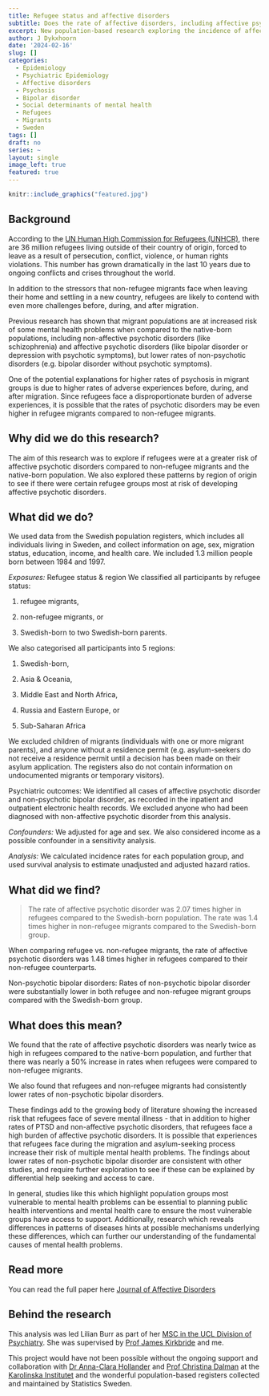 ```yaml
---
title: Refugee status and affective disorders
subtitle: Does the rate of affective disorders, including affective psychotic disorders and non-psychotic bipolar disorder vary across refugee, migrant, and native-born groups?  
excerpt: New population-based research exploring the incidence of affective disorders, published in the Journal of Affective Disorders. 
author: J Dykxhoorn
date: '2024-02-16'
slug: []
categories:
  - Epidemiology
  - Psychiatric Epidemiology 
  - Affective disorders
  - Psychosis
  - Bipolar disorder
  - Social determinants of mental health
  - Refugees 
  - Migrants
  - Sweden
tags: []
draft: no
series: ~
layout: single
image_left: true
featured: true
---
```


```r
knitr::include_graphics("featured.jpg")
```

## Background

According to the [UN Human High Commission for Refugees (UNHCR)](https://www.unhcr.org/refugee-statistics/), there are 36 million refugees living outside of their country of origin, forced to leave as a result of persecution, conflict, violence, or human rights violations. This number has grown dramatically in the last 10 years due to ongoing conflicts and crises throughout the world.

In addition to the stressors that non-refugee migrants face when leaving their home and settling in a new country, refugees are likely to contend with even more challenges before, during, and after migration.

Previous research has shown that migrant populations are at increased risk of some mental health problems when compared to the native-born populations, including non-affective psychotic disorders (like schizophrenia) and affective psychotic disorders (like bipolar disorder or depression with psychotic symptoms), but lower rates of non-psychotic disorders (e.g. bipolar disorder without psychotic symptoms).

One of the potential explanations for higher rates of psychosis in migrant groups is due to higher rates of adverse experiences before, during, and after migration. Since refugees face a disproportionate burden of adverse experiences, it is possible that the rates of psychotic disorders may be even higher in refugee migrants compared to non-refugee migrants.

## Why did we do this research?

The aim of this research was to explore if refugees were at a greater risk of affective psychotic disorders compared to non-refugee migrants and the native-born population. We also explored these patterns by region of origin to see if there were certain refugee groups most at risk of developing affective psychotic disorders.

## What did we do?

We used data from the Swedish population registers, which includes all individuals living in Sweden, and collect information on age, sex, migration status, education, income, and health care. We included 1.3 million people born between 1984 and 1997.

*Exposures:* Refugee status & region We classified all participants by refugee status:

1.  refugee migrants,

2.  non-refugee migrants, or

3.  Swedish-born to two Swedish-born parents.

We also categorised all participants into 5 regions:

1.   Swedish-born,

2.  Asia & Oceania,

3.  Middle East and North Africa,

4.  Russia and Eastern Europe, or

5.  Sub-Saharan Africa

We excluded children of migrants (individuals with one or more migrant parents), and anyone without a residence permit (e.g. asylum-seekers do not receive a residence permit until a decision has been made on their asylum application. The registers also do not contain information on undocumented migrants or temporary visitors).

Psychiatric outcomes: We identified all cases of affective psychotic disorder and non-psychotic bipolar disorder, as recorded in the inpatient and outpatient electronic health records. We excluded anyone who had been diagnosed with non-affective psychotic disorder from this analysis.

*Confounders:* We adjusted for age and sex. We also considered income as a possible confounder in a sensitivity analysis.

*Analysis:* We calculated incidence rates for each population group, and used survival analysis to estimate unadjusted and adjusted hazard ratios.

## What did we find?

> The rate of affective psychotic disorder was 2.07 times higher in refugees compared to the Swedish-born population. The rate was 1.4 times higher in non-refugee migrants compared to the Swedish-born group.

When comparing refugee vs. non-refugee migrants, the rate of affective psychotic disorders was 1.48 times higher in refugees compared to their non-refugee counterparts.

Non-psychotic bipolar disorders: Rates of non-psychotic bipolar disorder were substantially lower in both refugee and non-refugee migrant groups compared with the Swedish-born group.

## What does this mean?

We found that the rate of affective psychotic disorders was nearly twice as high in refugees compared to the native-born population, and further that there was nearly a 50% increase in rates when refugees were compared to non-refugee migrants.

We also found that refugees and non-refugee migrants had consistently lower rates of non-psychotic bipolar disorders.

These findings add to the growing body of literature showing the increased risk that refugees face of severe mental illness - that in addition to higher rates of PTSD and non-affective psychotic disorders, that refugees face a high burden of affective psychotic disorders. It is possible that experiences that refugees face during the migration and asylum-seeking process increase their risk of multiple mental health problems. The findings about lower rates of non-psychotic bipolar disorder are consistent with other studies, and require further exploration to see if these can be explained by differential help seeking and access to care.

In general, studies like this which highlight population groups most vulnerable to mental health problems can be essential to planning public health interventions and mental health care to ensure the most vulnerable groups have access to support. Additionally, research which reveals differences in patterns of diseases hints at possible mechanisms underlying these differences, which can further our understanding of the fundamental causes of mental health problems.

## Read more

You can read the full paper here [Journal of Affective Disorders](https://authors.elsevier.com/c/1ibzhbXYiu-h5)

## Behind the research

This analysis was led Lilian Burr as part of her [MSC in the UCL Division of Psychiatry](https://www.ucl.ac.uk/psychiatry/study/postgraduate-taught-degrees). She was supervised by [Prof James Kirkbride](https://profiles.ucl.ac.uk/43555) and me.

This project would have not been possible without the ongoing support and collaboration with [Dr Anna-Clara Hollander](https://ki.se/en/people/anna-clara-hollander) and [Prof Christina Dalman](https://ki.se/en/people/christina-dalman) at the [Karolinska Institutet](https://ki.se/en) and the wonderful population-based registers collected and maintained by Statistics Sweden.
